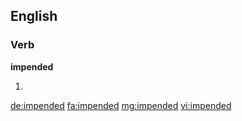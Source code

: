 ==English==

===Verb===
'''impended'''

# {{past of|impend}}

[[de:impended]]
[[fa:impended]]
[[mg:impended]]
[[vi:impended]]